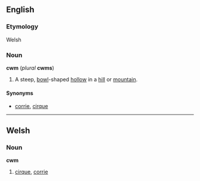 ==English==
===Etymology===
Welsh

===Noun===
'''cwm''' (''plural'' '''cwms''')

#A steep, [[bowl]]-shaped [[hollow]] in a [[hill]] or [[mountain]].

====Synonyms====
*[[corrie]], [[cirque]]

----
==Welsh==
===Noun===
'''cwm'''

#[[cirque]], [[corrie]]
